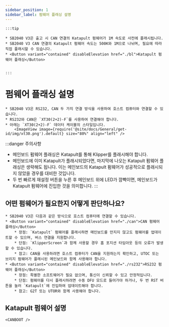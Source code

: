 ```yaml
---
sidebar_position: 1
sidebar_label: 펌웨어 플래싱 설명
---
```







    :::tip

    * SB2040 V3은 출고 시 CAN 연결의 Katapult 펌웨어가 1M 속도로 사전에 플래시됩니다.
    * SB2040 V3 CAN 연결의 Katapult 펌웨어 속도는 500K와 1M으로 나뉘며, 필요에 따라 직접 플래시할 수 있습니다.
    * <Button variant="contained" disableElevation href="./bl">Katapult 펌웨어 플래싱</Button>


    :::

# 펌웨어 플래싱 설명

    * SB2040 V3은 RS232, CAN 두 가지 연결 방식을 사용하여 호스트 컴퓨터와 연결할 수 있습니다.
    * RS232와 CAN은 `XT30(2+2)-F`를 사용하여 연결해야 합니다.
    * 아래는 `XT30(2+2)-F` 데이터 케이블의 스타일입니다.
        <ImageView image={require('@site/docs/General/get-id/img/xt30.png').default} size="80%" align="left" />

:::danger 주의사항
* 메인보드 펌웨어 플래싱은 Katapult를 통해 Klipper를 플래시해야 합니다.
* 메인보드에 이미 Katapult가 플래시되었다면, 마지막에 나오는 Katapult 펌웨어 플래싱은 생략해도 됩니다. 이는 메인보드의 Katapult 펌웨어가 성공적으로 플래시되지 않았을 경우를 대비한 것입니다.
* 두 번 빠르게 재설정 버튼을 누른 후 메인보드 위에 LED가 깜빡이면, 메인보드가 Katapult 펌웨어에 진입한 것을 의미합니다.
:::

## 어떤 펌웨어가 필요한지 어떻게 판단하나요?

    * SB2040 V3은 다음과 같은 방식으로 호스트 컴퓨터에 연결할 수 있습니다.
    * <Button variant="contained" disableElevation href="./can">CAN 펌웨어 플래싱</Button>
        * 장점: `Katapult` 펌웨어를 플래시하면 메인보드를 만지지 않고도 펌웨어를 업데이트할 수 있으며, 버스 연결을 지원합니다.
        * 단점: `KlipperScreen`과 함께 사용할 경우 홈 포지션 타임아웃 등의 오류가 발생할 수 있습니다.
        * 참고: CAN을 사용하려면 호스트 컴퓨터가 CAN을 지원하는지 확인하고, UTOC 또는 브리지 펌웨어가 플래시된 메인보드와 함께 사용해야 합니다.
    * <Button variant="contained" disableElevation href="./rs232">RS232 펌웨어 플래싱</Button>
        * 장점: 특별한 소프트웨어가 필요 없으며, 통신이 신뢰할 수 있고 안정적입니다.
        * 단점: 펌웨어를 다시 플래시하려면 수동 DFU 모드로 들어가야 하거나, 두 번 RST 버튼을 눌러 `Katapult`에 진입하여 업데이트해야 합니다.
        * 참고: G2T 또는 UTOR와 함께 사용해야 합니다.

## Katapult 펌웨어 설명

    
    <CANBOOT />